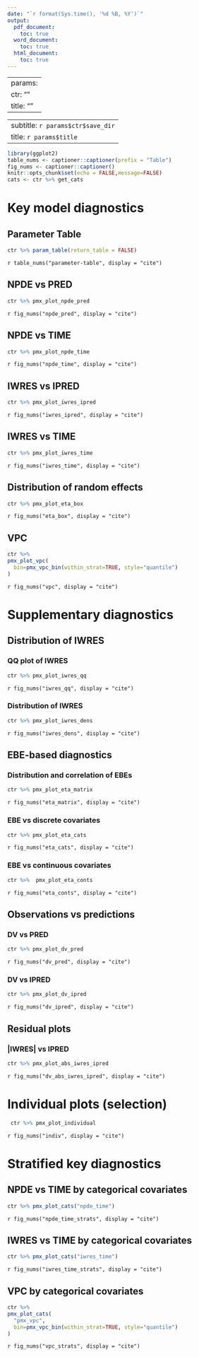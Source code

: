 ```yaml
---
date: "`r format(Sys.time(), '%d %B, %Y')`"
output: 
  pdf_document:
    toc: true
  word_document:
    toc: true
  html_document:
    toc: true
---
```


---
params:
  ctr: ""
  title: ""
---
---
subtitle: `r params$ctr$save_dir`
title: `r params$title `
---

```r
library(ggplot2)
table_nums <- captioner::captioner(prefix = "Table")
fig_nums <- captioner::captioner()
knitr::opts_chunk$set(echo = FALSE,message=FALSE)
cats <- ctr %>% get_cats

```
\newpage

# Key model diagnostics

## Parameter Table
```r
ctr %>% param_table(return_table = FALSE)
```
`r table_nums("parameter-table", display = "cite")`
\newpage

## NPDE vs PRED
```r
ctr %>% pmx_plot_npde_pred
```
`r fig_nums("npde_pred", display = "cite")`
\newpage

## NPDE vs TIME
```r
ctr %>% pmx_plot_npde_time
```
`r fig_nums("npde_time", display = "cite")`
\newpage

## IWRES vs IPRED
```r
ctr %>% pmx_plot_iwres_ipred
```
`r fig_nums("iwres_ipred", display = "cite")`
\newpage

## IWRES vs TIME
```r
ctr %>% pmx_plot_iwres_time
```
`r fig_nums("iwres_time", display = "cite")`
\newpage

## Distribution of random effects 
```r
ctr %>% pmx_plot_eta_box
```
`r fig_nums("eta_box", display = "cite")`
\newpage

## VPC
```r
ctr %>%
pmx_plot_vpc(
  bin=pmx_vpc_bin(within_strat=TRUE, style="quantile")
)
```
`r fig_nums("vpc", display = "cite")`

\newpage

# Supplementary diagnostics

## Distribution of IWRES

### QQ plot of IWRES
```r
ctr %>% pmx_plot_iwres_qq
```
`r fig_nums("iwres_qq", display = "cite")`

\newpage

### Distribution of IWRES
```r
ctr %>% pmx_plot_iwres_dens
```
`r fig_nums("iwres_dens", display = "cite")`

\newpage

## EBE-based diagnostics

### Distribution and correlation of EBEs

```r
ctr %>% pmx_plot_eta_matrix
```
`r fig_nums("eta_matrix", display = "cite")`

\newpage
### EBE vs discrete covariates
```r
ctr %>% pmx_plot_eta_cats
```
`r fig_nums("eta_cats", display = "cite")`

\newpage

### EBE vs continuous covariates
```r
ctr %>%  pmx_plot_eta_conts
```
`r fig_nums("eta_conts", display = "cite")`

\newpage

## Observations vs predictions

### DV vs PRED
```r
ctr %>% pmx_plot_dv_pred
```
`r fig_nums("dv_pred", display = "cite")`

\newpage

### DV vs IPRED
```r
ctr %>% pmx_plot_dv_ipred
```
`r fig_nums("dv_ipred", display = "cite")`

\newpage

## Residual plots

### |IWRES| vs IPRED
```r
ctr %>% pmx_plot_abs_iwres_ipred
```
`r fig_nums("dv_abs_iwres_ipred", display = "cite")`

\newpage

# Individual plots (selection)

```r
 ctr %>% pmx_plot_individual
```
`r fig_nums("indiv", display = "cite")`

\newpage

# Stratified key diagnostics 

## NPDE vs TIME by categorical covariates
```r
ctr %>% pmx_plot_cats("npde_time")
```
`r fig_nums("npde_time_strats", display = "cite")`

\newpage

## IWRES vs TIME by categorical covariates
```r
ctr %>% pmx_plot_cats("iwres_time")
```
`r fig_nums("iwres_time_strats", display = "cite")`

\newpage

## VPC by categorical covariates
```r
ctr %>%
pmx_plot_cats(
  "pmx_vpc",
  bin=pmx_vpc_bin(within_strat=TRUE, style="quantile")
)
```
`r fig_nums("vpc_strats", display = "cite")`
